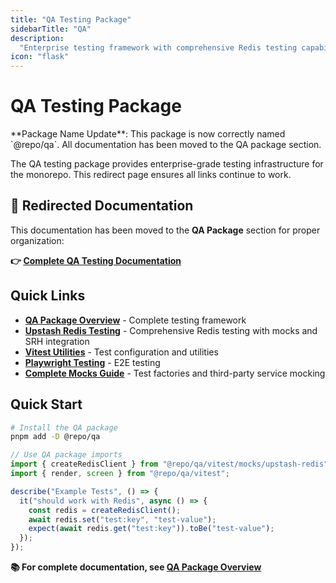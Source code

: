 ```yaml
---
title: "QA Testing Package"
sidebarTitle: "QA"
description:
  "Enterprise testing framework with comprehensive Redis testing capabilities"
icon: "flask"
---
```


# QA Testing Package

<Info>
  **Package Name Update**: This package is now correctly named `@repo/qa`. All
  documentation has been moved to the QA package section.
</Info>

The QA testing package provides enterprise-grade testing infrastructure for the
monorepo. This redirect page ensures all links continue to work.

## 🔄 Redirected Documentation

This documentation has been moved to the **QA Package** section for proper
organization:

**👉 [Complete QA Testing Documentation](/packages/qa/overview)**

## Quick Links

- **[QA Package Overview](/packages/qa/overview)** - Complete testing framework
- **[Upstash Redis Testing](/packages/qa/upstash-redis)** - Comprehensive Redis
  testing with mocks and SRH integration
- **[Vitest Utilities](/packages/qa/vitest-utilities)** - Test configuration and
  utilities
- **[Playwright Testing](/packages/qa/playwright-testing)** - E2E testing
- **[Complete Mocks Guide](/packages/qa/mocks-complete)** - Test factories and
  third-party service mocking

## Quick Start

```bash
# Install the QA package
pnpm add -D @repo/qa
```

```typescript
// Use QA package imports
import { createRedisClient } from "@repo/qa/vitest/mocks/upstash-redis";
import { render, screen } from "@repo/qa/vitest";

describe("Example Tests", () => {
  it("should work with Redis", async () => {
    const redis = createRedisClient();
    await redis.set("test:key", "test-value");
    expect(await redis.get("test:key")).toBe("test-value");
  });
});
```

**📚 For complete documentation, see
[QA Package Overview](/packages/qa/overview)**
